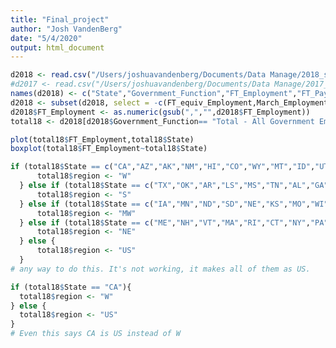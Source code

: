 ```yaml
---
title: "Final_project"
author: "Josh VandenBerg"
date: "5/4/2020"
output: html_document
---
```

```r
d2018 <- read.csv("/Users/joshuavandenberg/Documents/Data Manage/2018_state.csv", skip = 12, header = FALSE, stringsAsFactors = FALSE)
#d2017 <- read.csv("/Users/joshuavandenberg/Documents/Data Manage/2017_state_revised.csv")
names(d2018) <- c("State","Government_Function","FT_Employment","FT_Payroll", "PT_Employment","PT_Payroll","PT_Hours","FT_equiv_Employment","March_Employment","March_Payroll")
d2018 <- subset(d2018, select = -c(FT_equiv_Employment,March_Employment, March_Payroll))
d2018$FT_Employment <- as.numeric(gsub(",","",d2018$FT_Employment))
total18 <- d2018[d2018$Government_Function== "Total - All Government Employment Functions",]

```

```r
plot(total18$FT_Employment,total18$State)
boxplot(total18$FT_Employment~total18$State)

if (total18$State == c("CA","AZ","AK","NM","HI","CO","WY","MT","ID","UT","NV","OR","WA")){
      total18$region <- "W"
  } else if (total18$State == c("TX","OK","AR","LS","MS","TN","AL","GA","FL","SC","NC","KY","WV","VA","MD","DE")){
      total18$region <- "S"
  } else if (total18$State == c("IA","MN","ND","SD","NE","KS","MO","WI","IL","IN","MI","OH")){
      total18$region <- "MW"
  } else if (total18$State == c("ME","NH","VT","MA","RI","CT","NY","PA","NJ")){
      total18$region <- "NE"
  } else {
      total18$region <- "US"
  }
# any way to do this. It's not working, it makes all of them as US.

if (total18$State == "CA"){
  total18$region <- "W"
} else {
  total18$region <- "US"
}
# Even this says CA is US instead of W


```

